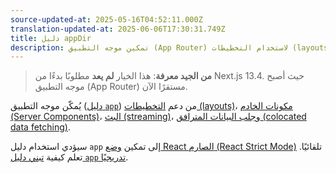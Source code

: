```yaml
---
source-updated-at: 2025-05-16T04:52:11.000Z
translation-updated-at: 2025-06-06T17:30:31.749Z
title: دليل appDir
description: تمكين موجه التطبيق (App Router) لاستخدام التخطيطات (layouts)، البث (streaming)، والمزيد.
---
```


> **من الجيد معرفة**: هذا الخيار **لم يعد** مطلوبًا بدءًا من Next.js 13.4. حيث أصبح موجه التطبيق (App Router) مستقرًا الآن.

يُمكّن موجه التطبيق ([دليل `app`](/docs/app/building-your-application/routing)) من دعم [التخطيطات (layouts)](/docs/app/building-your-application/routing/pages-and-layouts)، [مكونات الخادم (Server Components)](/docs/app/building-your-application/rendering/server-components)، [البث (streaming)](/docs/app/building-your-application/routing/loading-ui-and-streaming)، و[جلب البيانات المترافق (colocated data fetching)](/docs/app/building-your-application/data-fetching).

سيؤدي استخدام دليل `app` إلى تمكين [وضع React الصارم (React Strict Mode)](https://react.dev/reference/react/StrictMode) تلقائيًا. تعلم كيفية [تبني دليل `app` تدريجيًا](/docs/app/building-your-application/upgrading/app-router-migration#migrating-from-pages-to-app).